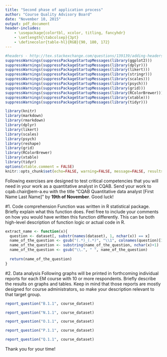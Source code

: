 ```yaml
---
title: "Second phase of application process"
author: "Course Quality Advisory Board"
date: "November 10, 2015"
output: pdf_document
header-includes:
    - \usepackage{colortbl, xcolor, titling, fancyhdr}
    - \setlength{\tabcolsep}{3pt}
    - \definecolor{table-hl}{RGB}{90, 180, 172}
---
```


```r
#headers - http://tex.stackexchange.com/questions/139139/adding-headers-and-footers-using-pandoc
suppressWarnings(suppressPackageStartupMessages(library(ggplot2)))
suppressWarnings(suppressPackageStartupMessages(library(dplyr)))
suppressWarnings(suppressPackageStartupMessages(library(likert)))
suppressWarnings(suppressPackageStartupMessages(library(stringr)))
suppressWarnings(suppressPackageStartupMessages(library(scales)))
suppressWarnings(suppressPackageStartupMessages(library(psych)))
suppressWarnings(suppressPackageStartupMessages(library(grid)))
suppressWarnings(suppressPackageStartupMessages(library(RColorBrewer)))
suppressWarnings(suppressPackageStartupMessages(library(xtable)))
suppressWarnings(suppressPackageStartupMessages(library(tidyr)))

library(knitr)
library(markdown)
library(rmarkdown)
library(dplyr)
library(likert)
library(scales)
library(psych)
library(reshape)
library(grid)
library(RColorBrewer)
library(xtable)
library(tidyr)
options(xtable.comment = FALSE)
knitr::opts_chunk$set(echo=FALSE, warning=FALSE, message=FALSE, results = 'asis')
```
Following exercises are designed to test critical competencies that you will need in your work as a quantitative analyst in CQAB. Send your work to cqab.chair@em-a.eu with the title "CQAB Quantitative data analyst [First Name Last Name]" by **19th of November**. Good luck!

#1. Code comprehension
Function was written in R statistical package. Briefly explain what this function does. Feel free to include your comments on how you would have written this function differently. This can be both high-level description of function logic or actual code in R.
```r
extract_name <- function(x){
  question <- dataset[, substr(names(dataset), 1, nchar(x)) == x]
  name_of_the_question <- gsub("(.*)_(.*)", "\\1", colnames(question)[1]) 
  name_of_the_question <- substring(name_of_the_question, nchar(x)+1)
  name_of_the_question <- gsub("\\.", " ", name_of_the_question)
  
  return(name_of_the_question)
}
```

#2. Data analysis
Following graphs will be printed in forthcoming individual reports for each EM course with 10 or more respondents. Briefly describe the results on graphs and tables. Keep in mind that those reports are mostly designed for course administrators, so make your description relevant to that target group.
```r
report_question("B.1.1", course_dataset)
```
```r
report_question("N.1.1", course_dataset)
```
```r
report_question("O.1.1", course_dataset)
```
```r
report_question("P.1.1", course_dataset)
```
```r
report_question("Q.1.1", course_dataset)

```

Thank you for your time!